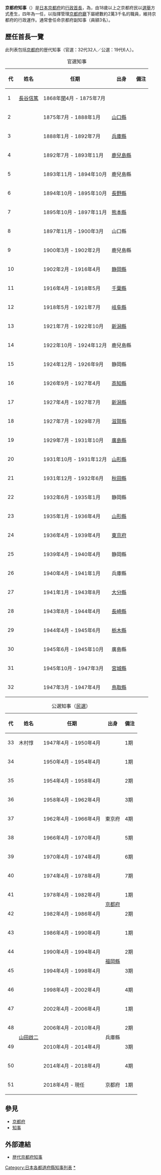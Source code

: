 {{Infobox official post
|post            = 知事
|body            = 京都府
|insignia        = Emblem of Kyoto Prefecture.svg
|insigniasize    = 
|insigniacaption = 京都府徽
|department      = [[京都府廳|京都府廳]]
|image           = Takatoshi Nishiwaki IMG 0884-28 20181111 cropped.jpg
|alt             =
|incumbent       = {{illm|西脇隆俊|WD=Q50824931}}
|incumbentsince  = 2018年4月16日
|style           = 
|residence       = 
|appointer       = 
|appointerpost   = 
|termlength      = 4年，可連選連任
|inaugural       = [[長谷信篤|長谷信篤]]
|formation       = 1868年6月15日
|last            = 
|abolished       = 
|succession      = 
|deputy          = 
|salary          = 
|website         = [https://www.pref.kyoto.jp/chiji/index.html 京都府知事官方網頁「知事的房間」（{{lang|ja|知事の部屋}}）] {{ja}}
}}
'''京都府知事'''（{{jpn|j=京都府知事|hg=きょうとふちじ|rm=Kyōto fu chiji|f=y}}）是[[日本|日本]][[京都府|京都府]]的[[市長|行政首長]]，為{{link-ja|特別職|特別職}}{{link-ja|地方公務員|地方公務員}}，由18歲以上之京都府民以[[選舉|選舉]]方式產生，四年為一任，以指揮管理[[京都府廳|京都府廳]]下屬總數約2萬3千名的職員，維持京都府的行政運作。通常會任命京都府副知事（員額3名）。

==歷任首長一覽==
此列表包括[[京都府|京都府]]的歴代知事（官選：32代32人／公選：19代6人）。

{| class="wikitable"
|+官選知事
|-
!代!!姓名!!任期!!出身!!備注
|-
|1||[[長谷信篤|長谷信篤]]||1868年[[天保曆_(日本)|閏]]4月 - 1875年7月|| || 
|-
|2||{{link-ja|槙村正直}}||1875年7月 - 1888年1月||[[山口縣|山口縣]]|| 
|-
|3||{{link-ja|北垣國道}}||1888年1月 - 1892年7月||[[兵庫縣|兵庫縣]]|| 
|-
|4||{{illm|千田貞暁|WD=Q799813}}||1892年7月 - 1893年11月||[[鹿兒島縣|鹿兒島縣]]|| 
|-
|5||{{link-ja|中井弘}}||1893年11月 - 1894年10月||鹿兒島縣|| 
|-
|6||{{illm|渡邊千秋|WD=Q11262387}}||1894年10月 - 1895年10月||[[長野縣|長野縣]]|| 
|-
|7||{{illm|山田信道|WD=Q8047597}}||1895年10月 - 1897年11月||[[熊本縣|熊本縣]]|| 
|-
|8||{{illm|内海忠勝|WD=Q2596122}}||1897年11月 - 1900年3月||山口縣|| 
|-
|9||{{illm|高崎親章|WD=Q11669798}}||1900年3月 - 1902年2月||鹿兒島縣|| 
|-
|10||{{link-ja|大森鍾一}}||1902年2月 - 1916年4月||[[静岡縣|静岡縣]]|| 
|-
|11||{{illm|木内重四郎|WD=Q6418709}}||1916年4月 - 1918年5月||[[千葉縣|千葉縣]]|| 
|-
|12||{{illm|馬淵鋭太郎|WD=Q11668011}}||1918年5月 - 1921年7月||[[岐阜縣|岐阜縣]]|| 
|-
|13||{{illm|若林賚藏|WD=Q11616527}}||1921年7月 - 1922年10月||[[新潟縣|新潟縣]]|| 
|-
|14||{{link-ja|池松時和}}||1922年10月 - 1924年12月||鹿兒島縣|| 
|-
|15||{{link-ja|池田宏}}||1924年12月 - 1926年9月||静岡縣|| 
|-
|16||{{illm|濱田恒之助|WD=Q11557971}}||1926年9月 - 1927年4月||[[高知縣|高知縣]]|| 
|-
|17||{{link-ja|杉山四五郎}}||1927年4月 - 1927年7月||[[新潟縣|新潟縣]]|| 
|-
|18||{{link-ja|大海原重義}}||1927年7月 - 1929年7月||[[滋賀縣|滋賀縣]]|| 
|-
|19||{{link-ja|佐上信一}}||1929年7月 - 1931年10月||[[廣島縣|廣島縣]]|| 
|-
|20||{{link-ja|黑崎真也}}||1931年10月 - 1931年12月||[[山形縣|山形縣]]|| 
|-
|21||{{illm|横山助成|WD=Q11542522}}||1931年12月 - 1932年6月||[[秋田縣|秋田縣]]|| 
|-
|22||{{link-ja|齋藤宗宜}}||1932年6月 - 1935年1月||静岡縣|| 
|-
|23||{{illm|鈴木信太郎|WD=Q11648568}}||1935年1月 - 1936年4月||[[山形縣|山形縣]]|| 
|-
|24||{{illm|鈴木敬一|WD=Q11648884}}||1936年4月 - 1939年4月||[[東京府|東京府]]|| 
|-
|25||{{link-ja|赤松小寅}}||1939年4月 - 1940年4月||静岡縣|| 
|-
|26||{{link-ja|川西實三}}||1940年4月 - 1941年1月||兵庫縣|| 
|-
|27||{{link-ja|安藤狂四郎}}||1941年1月 - 1943年8月||[[大分縣|大分縣]]|| 
|-
|28||{{link-ja|雪澤千代治}}||1943年8月 - 1944年4月||[[長崎縣|長崎縣]]|| 
|-
|29||{{link-ja|新居善太郎}}||1944年4月 - 1945年6月||[[栃木縣|栃木縣]]|| 
|-
|30||{{link-ja|三好重夫}}||1945年6月 - 1945年10月||廣島縣|| 
|-
|31||{{link-ja|木村惇}}||1945年10月 - 1947年3月||[[宮城縣|宮城縣]]|| 
|-
|32||{{link-ja|山本義章}}||1947年3月 - 1947年4月||[[鳥取縣|鳥取縣]]|| 
|}
{| class="wikitable"
|+公選知事（[[民選|民選]]）
|-
!代!!姓名!!任期!!出身!!備注
|-
|33||木村惇||1947年4月 - 1950年4月|| ||1期
|-
|34|| rowspan="7" |{{illm|蜷川虎三|WD=Q11625745}}||1950年4月 - 1954年4月|| rowspan="7" |東京府||1期
|-
|35||1954年4月 - 1958年4月||2期
|-
|36||1958年4月 - 1962年4月||3期
|-
|37||1962年4月 - 1966年4月||4期
|-
|38||1966年4月 - 1970年4月||5期
|-
|39||1970年4月 - 1974年4月||6期
|-
|40||1974年4月 - 1978年4月||7期
|-
|41|| rowspan="2" |{{illm|林田悠紀夫|WD=Q536680}}||1978年4月 - 1982年4月|| rowspan="2" |[[京都府|京都府]]||1期
|-
|42||1982年4月 - 1986年4月||2期
|-
|43|| rowspan="4" |{{illm|荒卷禎一|WD=Q11618643}}||1986年4月 - 1990年4月|| rowspan="4" |[[福岡縣|福岡縣]]||1期
|-
|44||1990年4月 - 1994年4月||2期
|-
|45||1994年4月 - 1998年4月||3期
|-
|46||1998年4月 - 2002年4月||4期
|-
|47|| rowspan="4" |[[山田啟二|山田啟二]]||2002年4月 - 2006年4月|| rowspan="4" |兵庫縣||1期
|-
|48||2006年4月 - 2010年4月||2期
|-
|49||2010年4月 - 2014年4月||3期
|-
|50||2014年4月 - 2018年4月||4期
|-
|51||{{illm|西脇隆俊|WD=Q50824931}}||2018年4月 - 現任||京都府
|1期
|}

==參見==
*[[京都府|京都府]]
*[[知事|知事]]

==外部連結==
*[http://www.pref.kyoto.jp/hisho/11100003.html 歴代京都府知事] {{Wayback|url=http://www.pref.kyoto.jp/hisho/11100003.html |date=20200115174441 }}
{{京都府知事}}
{{都道府縣別|[[:Category:都道府縣知事列表|日本的都道府縣知事列表]]|知事列表|state = collapsed}}

[[Category:日本各都道府縣知事列表|Category:日本各都道府縣知事列表]]
[[Category:京都府知事|*]]